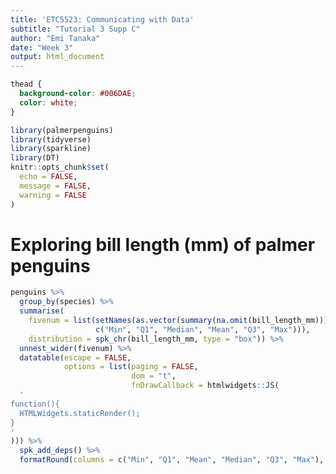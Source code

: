 ```yaml
---
title: 'ETC5523: Communicating with Data'
subtitle: "Tutorial 3 Supp C"
author: "Emi Tanaka"
date: "Week 3"
output: html_document
---
```


```css
thead {
  background-color: #006DAE;
  color: white;
}
```


```r
library(palmerpenguins)
library(tidyverse)
library(sparkline)
library(DT)
knitr::opts_chunk$set(
  echo = FALSE,
  message = FALSE,
  warning = FALSE
)
```

# Exploring bill length (mm) of palmer penguins

```r
penguins %>% 
  group_by(species) %>% 
  summarise(
    fivenum = list(setNames(as.vector(summary(na.omit(bill_length_mm))),
                   c("Min", "Q1", "Median", "Mean", "Q3", "Max"))),
    distribution = spk_chr(bill_length_mm, type = "box")) %>% 
  unnest_wider(fivenum) %>% 
  datatable(escape = FALSE,
            options = list(paging = FALSE,
                           dom = "t",
                           fnDrawCallback = htmlwidgets::JS(
  '
function(){
  HTMLWidgets.staticRender();
}
'
))) %>% 
  spk_add_deps() %>% 
  formatRound(columns = c("Min", "Q1", "Mean", "Median", "Q3", "Max"), digits = 2)
```

